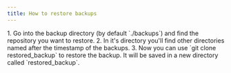 ```yaml
---
title: How to restore backups
---
```


<Steps>
1. Go into the backup directory (by default `./backups`) and find the repository you want to restore.
2. In it's directory you'll find other directories named after the timestamp of the backups.
3. Now you can use `git clone <timestamp> restored_backup` to restore the backup. It will be saved in a new directory called `restored_backup`.
</Steps>
